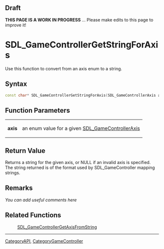 == Draft ==

'''THIS PAGE IS A WORK IN PROGRESS''' ... Please make edits to this page to improve it!


<!-- #*^*^*^*^*See https://wiki.libsdl.org/SGFunctions for details on editing this page*^*^*^*^* -->


= SDL_GameControllerGetStringForAxis =
Use this function to convert from an axis enum to a string.




== Syntax ==
<syntaxhighlight lang='c++'>
const char* SDL_GameControllerGetStringForAxis(SDL_GameControllerAxis axis)
</syntaxhighlight>


== Function Parameters ==
{|
|'''axis'''
|an enum value for a given [[SDL_GameControllerAxis]]
|}


== Return Value ==
Returns a string for the given axis, or NULL if an invalid axis is specified.  The string returned is of the format used by SDL_GameController mapping strings.
<!-- #; call [[SDL_GetError]]() for more information. -->
<!-- # Doesn't currently SDL_SetError. -->



== Remarks ==
''You can add useful comments here''

<!-- #Leave this section as-is unless you have a remark to put in.  In that case, replace ''You can add useful comments here'' with your remark(s) following the Style Guide instructions.  Leave the rest of the markup alone and delete this comment. -->


== Related Functions ==
:[[SDL_GameControllerGetAxisFromString]]
<!-- #At the very least this should refer to its opposite. -->

----
[[CategoryAPI]], [[CategoryGameController]]
